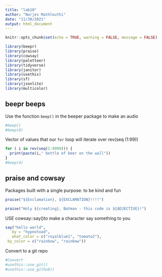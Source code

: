 ```yaml
---
title: "lab10"
author: "Narjes Mathlouthi"
date: "11/30/2021"
output: html_document
---
```


```r
knitr::opts_chunk$set(echo = TRUE, warning = FALSE, message = FALSE)

library(beepr)
library(praise)
library(cowsay)
library(paletteer)
library(tidyverse)
library(janitor)
library(usethis)
library(sf)
library(jsonlite)
library(multicolor)
```

##  beepr beeps

Use the function `beep()` in the beeper package to make an audio 


```r

#beep()
#beep(8)

```

Vector of values that our `for` loop will iterate over
rev(seq (1:99))

```r
for ( i in rev(seq(1:9999))) {
  print(paste(i," bottle of beer on the wall"))
}
#beep(4)
```

## praise and cowsay
Packages built with a single purpose: to be kind and fun

```r
praise("${Exclamation}, ${EXCLAMATION}!!!!")

praise("Holy ${creating}, Batman - this code is ${ADJECTIVE}!")
```

USE cowsay::say()to make a character say something to you

```r
say("hello world",
   by = "hypnotoad",
   what_color = c("royalblue1", "tomato2"),
 by_color = c("rainbow", "rainbow"))
```

Convert to a git repo
```r
#Convert 
#usethis::use_git()
#usethis::use_github()
```

